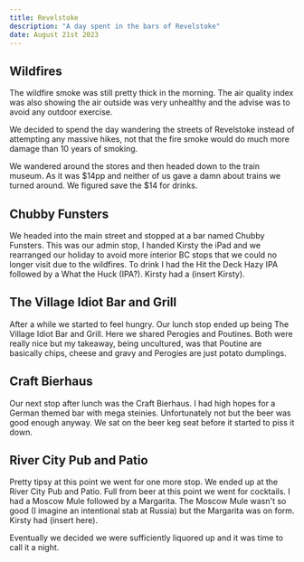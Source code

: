 ```yaml
---
title: Revelstoke
description: "A day spent in the bars of Revelstoke"
date: August 21st 2023
---
```


## Wildfires

The wildfire smoke was still pretty thick in the morning. The air quality index was also showing the air outside was very unhealthy and the advise was to avoid any outdoor exercise.

We decided to spend the day wandering the streets of Revelstoke instead of attempting any massive hikes, not that the fire smoke would do much more damage than 10 years of smoking. 

We wandered around the stores and then headed down to the train museum. As it was $14pp and neither of us gave a damn about trains we turned around. We figured save the $14 for drinks.

## Chubby Funsters

We headed into the main street and stopped at a bar named Chubby Funsters. This was our admin stop, I handed Kirsty the iPad and we rearranged our holiday to avoid more interior BC stops that we could no longer visit due to the wildfires. To drink I had the Hit the Deck Hazy IPA followed by a What the Huck (IPA?). Kirsty had a (insert Kirsty). 

## The Village Idiot Bar and Grill

After a while we started to feel hungry. Our lunch stop ended up being The Village Idiot Bar and Grill. Here we shared Perogies and Poutines. Both were really nice but my takeaway, being uncultured, was that Poutine are basically chips, cheese and gravy and Perogies are just potato dumplings.

## Craft Bierhaus

Our next stop after lunch was the Craft Bierhaus. I had high hopes for a German themed bar with mega steinies. Unfortunately not but the beer was good enough anyway. We sat on the beer keg seat before it started to piss it down.

## River City Pub and Patio

Pretty tipsy at this point we went for one more stop. We ended up at the River City Pub and Patio. Full from beer at this point we went for cocktails. I had a Moscow Mule followed by a Margarita. The Moscow Mule wasn't so good (I imagine an intentional stab at Russia) but the Margarita was on form. Kirsty had (insert here).

Eventually we decided we were sufficiently liquored up and it was time to call it a night. 